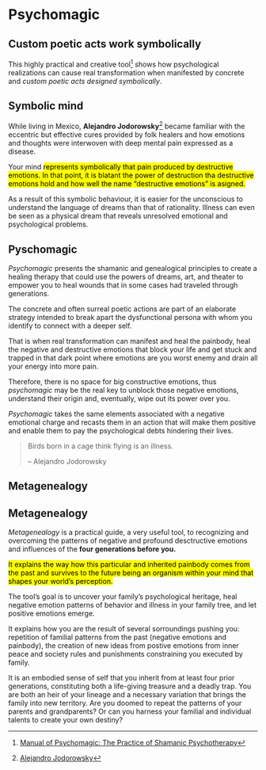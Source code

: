 
# Psychomagic

## Custom poetic acts work symbolically


This highly practical and creative tool[^1] shows how psychological realizations can cause real transformation when manifested by concrete and *custom poetic acts designed symbolically*.


::: {.callout-note}
## Symbolic mind
While living in Mexico, **Alejandro Jodorowsky**[^2] became familiar with the eccentric but effective cures provided by folk healers and how emotions and thoughts were interwoven with deep mental pain expressed as a disease. 

Your mind <mark>represents symbolically that pain produced by destructive emotions. In that point, it is blatant the power of destruction tha destructive emotions hold and how well the name "destructive emotions" is asigned.<mark>
:::


As a result of this symbolic behaviour, it is easier for the unconscious to understand the language of dreams than that of rationality. Illness can even be seen as a physical dream that reveals unresolved emotional and psychological problems.

## Pyschomagic

*Psychomagic* presents the shamanic and genealogical principles to create a healing therapy that could use the powers of dreams, art, and theater to empower you to heal wounds that in some cases had traveled through generations.

The concrete and often surreal poetic actions are part of an elaborate strategy intended to break apart the dysfunctional persona with whom you identify to connect with a deeper self.

That is when real transformation can manifest and heal the painbody, heal the negative and destructive emotions that block your life and get stuck and trapped in that dark point where emotions are you worst enemy and drain all your energy into more pain.

Therefore, there is no space for big constructive emotions, thus *psychomagic* may be the real key to unblock those negative emotions, understand their origin and, eventually, wipe out its power over you. 

*Psychomagic* takes the same elements associated with a negative emotional charge and recasts them in an action that will make them positive and enable them to pay the psychological debts hindering their lives.

>Birds born in a cage think flying is an illness.  
>
>-- Alejandro Jodorowsky

## Metagenealogy

::: {.callout-note}
## Metagenealogy
*Metagenealogy* is a practical guide, a very useful tool, to recognizing and overcoming the patterns of negative and profound desctructive emotions and influences of the **four generations before you.**

<mark>It explains the way how this particular and inherited painbody comes from the past and survives to the future being an organism within your mind that shapes your world's perception.<mark>
:::


The tool's goal is to uncover your family’s psychological heritage, heal negative emotion patterns of behavior and illness in your family tree, and let positive emotions emerge.

It explains how you are the result of several sorroundings pushing you: repetition of familial patterns from the past (negative emotions and painbody), the creation of new ideas from postive emotions from inner peace and society rules and punishments constraining you executed by family. 

It is an embodied sense of self that you inherit from at least four prior generations, constituting both a life-giving treasure and a deadly trap. You are both an heir of your lineage and a necessary variation that brings the family into new territory. Are you doomed to repeat the patterns of your parents and grandparents? Or can you harness your familial and individual talents to create your own destiny?

[^1]: [Manual of Psychomagic: The Practice of Shamanic Psychotherapy](https://www.goodreads.com/book/show/22748244-manual-of-psychomagic){.external}
[^2]: [Alejandro Jodorowsky](https://twitter.com/alejodorosky){.external}